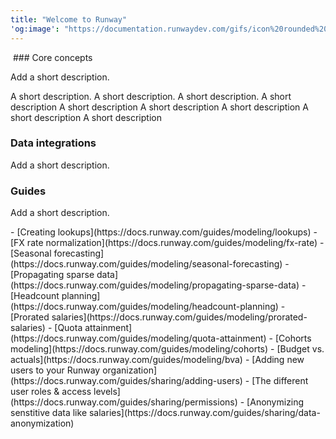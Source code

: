 ```yaml
---
title: "Welcome to Runway"
'og:image': "https://documentation.runwaydev.com/gifs/icon%20rounded%20-%20purple.svg"
---
```

<img class="customer-icon theme-asset" src="https://mintlify-assets.b-cdn.net/website/customer%20logos/cursor%20Icon%20-%20dark.svg" alt="" data-light-src="https://mintlify-assets.b-cdn.net/website/customer%20logos/cursor%20Icon%20-%20light.svg" data-dark-src="https://mintlify-assets.b-cdn.net/website/customer%20logos/cursor%20Icon%20-%20dark.svg" data-dark-srcset="https://mintlify-assets.b-cdn.net/website/customer%20logos/cursor%20Icon%20-%20dark.svg" data-light-srcset="https://mintlify-assets.b-cdn.net/website/customer%20logos/cursor%20Icon%20-%20light.svg" loading="lazy" srcset="https://mintlify-assets.b-cdn.net/website/customer%20logos/cursor%20Icon%20-%20dark.svg">
### Core concepts

Add a short description.

<CardGroup cols={3}>
  <Card title="Drivers" icon="chart-mixed-up-circle-dollar" href="https://docs.runway.com/concepts/drivers">
    A short description.
  </Card>
  <Card title="Dimensions" icon="list-ul" href="https://docs.runway.com/concepts/dimensions">
    A short description.
  </Card>
  <Card title="Databases" icon="database" href="https://docs.runway.com/concepts/databases">
    A short description.
  </Card>
  <Card title="Models" icon="table" href="https://docs.runway.com/concepts/models">
    A short description
  </Card>
  <Card title="Pages" icon="page" href="https://docs.runway.com/concepts/pages">
    A short description
  </Card>
  <Card title="Formulas" icon="function" href="https://docs.runway.com/concepts/formulas">
    A short description
  </Card>
  <Card title="Scenarios" icon="code-branch" href="https://docs.runway.com/concepts/scenarios">
    A short description
  </Card>
  <Card title="Plans" icon="timeline-arrow" href="https://docs.runway.com/concepts/plans">
    A short description
  </Card>
  <Card title="Sidebar" icon="sidebar" href="https://docs.runway.com/concepts/sidebar">
    A short description
  </Card>
</CardGroup>

### Data integrations

Add a short description.

<CardGroup cols={4}>
  <Card title="Accounting" icon="receipt" href="https://docs.runway.com/integrations/accounting">
    
  </Card>
  <Card title="HRIS" icon="people-group" href="https://docs.runway.com/integrations/hris">
    
  </Card>
  <Card title="Revenue" icon="dollar-sign" href="https://docs.runway.com/integrations/revenue">
    
  </Card>
  <Card title="Data storage" icon="server" href="https://docs.runway.com/integrations/data-storage">
    
  </Card>
</CardGroup>

### Guides

Add a short description.

<Accordion title="Modeling guides">
  - [Creating lookups](https://docs.runway.com/guides/modeling/lookups)
  - [FX rate normalization](https://docs.runway.com/guides/modeling/fx-rate)
  - [Seasonal forecasting](https://docs.runway.com/guides/modeling/seasonal-forecasting)
  - [Propagating sparse data](https://docs.runway.com/guides/modeling/propagating-sparse-data)
  - [Headcount planning](https://docs.runway.com/guides/modeling/headcount-planning)
  - [Prorated salaries](https://docs.runway.com/guides/modeling/prorated-salaries)
  - [Quota attainment](https://docs.runway.com/guides/modeling/quota-attainment)
  - [Cohorts modeling](https://docs.runway.com/guides/modeling/cohorts)
  - [Budget vs. actuals](https://docs.runway.com/guides/modeling/bva)
</Accordion>

<Accordion title="Sharing guides">
  - [Adding new users to your Runway organization](https://docs.runway.com/guides/sharing/adding-users)
  - [The different user roles & access levels](https://docs.runway.com/guides/sharing/permissions)
  - [Anonymizing senstitive data like salaries](https://docs.runway.com/guides/sharing/data-anonymization)
</Accordion>
